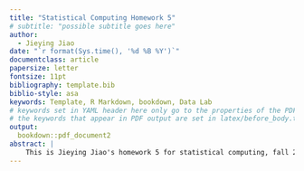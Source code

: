 ```yaml
---
title: "Statistical Computing Homework 5"
# subtitle: "possible subtitle goes here"
author:
  - Jieying Jiao
date: "`r format(Sys.time(), '%d %B %Y')`"
documentclass: article
papersize: letter
fontsize: 11pt
bibliography: template.bib
biblio-style: asa
keywords: Template, R Markdown, bookdown, Data Lab
# keywords set in YAML header here only go to the properties of the PDF output
# the keywords that appear in PDF output are set in latex/before_body.tex
output:
  bookdown::pdf_document2
abstract: |
    This is Jieying Jiao's homework 5 for statistical computing, fall 2018.
---
```

